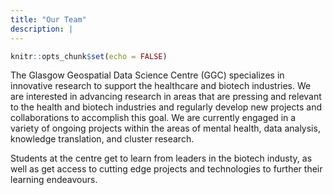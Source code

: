 ```yaml
---
title: "Our Team"
description: |
---
```


```r
knitr::opts_chunk$set(echo = FALSE)
```

The Glasgow Geospatial Data Science Centre (GGC) specializes in innovative research to support the healthcare and biotech industries. We are interested in advancing research in areas that are pressing and relevant to the health and biotech industries and regularly develop new projects and collaborations to accomplish this goal. We are currently engaged in a variety of ongoing projects within the areas of mental health, data analysis, knowledge translation, and cluster research.

Students at the centre get to learn from leaders in the biotech industy, as well as get access to cutting edge projects and technologies to further their learning endeavours.

